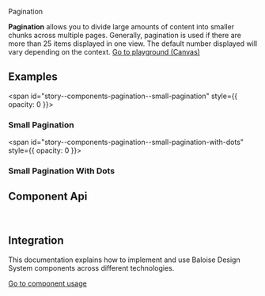 
<bal-doc-banner id="story--components-pagination--basic">Pagination</bal-doc-banner>

<bal-doc-lead>
  <b>Pagination</b> allows you to divide large amounts of content into smaller chunks across multiple pages. Generally,
  pagination is used if there are more than 25 items displayed in one view. The default number displayed will vary
  depending on the context.
</bal-doc-lead>

<Canvas withSource="open">
  <Story id="components-pagination--basic" />
</Canvas>

<bal-doc-app>
  <bal-button-group class="mb-large" position="center">
    <a class="button is-primary" href="?path=/story/components-pagination--basic">
      Go to playground (Canvas)
    </a>
    <bal-doc-stackblitz
      framework="angular"
      template={Basic.parameters.docs.source.code}
      modules="pagination"
    ></bal-doc-stackblitz>
    <bal-doc-stackblitz
      framework="html"
      template={Basic.parameters.docs.source.code}
      modules="pagination"
    ></bal-doc-stackblitz>
  </bal-button-group>
</bal-doc-app>

## Examples

<span id="story--components-pagination--small-pagination" style={{ opacity: 0 }}></span>

### Small Pagination

<Canvas>
  <Story id="components-pagination--small-pagination" />
</Canvas>

<span id="story--components-pagination--small-pagination-with-dots" style={{ opacity: 0 }}></span>

### Small Pagination With Dots

<Canvas>
  <Story id="components-pagination--small-pagination-with-dots" />
</Canvas>

## Component Api

<Description markdown={readme} />

<br />

## Integration

This documentation explains how to implement and use Baloise Design System components across different technologies.

<a class="button is-primary" href="?path=/docs/development-components--page">
  Go to component usage
</a>


<Description markdown={testing} />

<bal-doc-github link="/components/bal-pagination/stories/bal-pagination.docs.mdx"></bal-doc-github>
